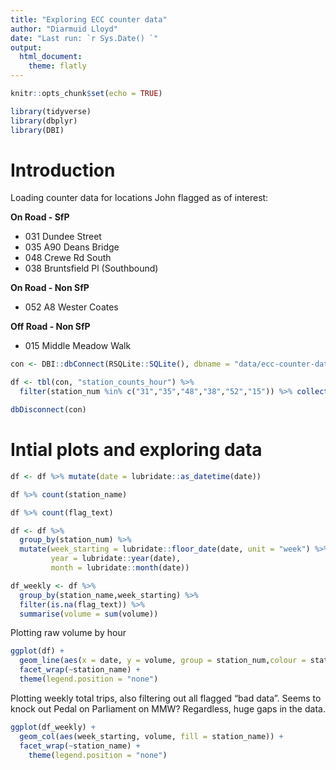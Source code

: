 ```yaml
---
title: "Exploring ECC counter data"
author: "Diarmuid Lloyd"
date: "Last run: `r Sys.Date() `"
output: 
  html_document:
    theme: flatly
---
```


```r
knitr::opts_chunk$set(echo = TRUE)

library(tidyverse)
library(dbplyr)
library(DBI)

```

# Introduction

Loading counter data for locations John flagged as of interest:

**On Road - SfP**

* 031 Dundee Street
* 035 A90 Deans Bridge
* 048 Crewe Rd South
* 038 Bruntsfield Pl (Southbound)

**On Road - Non SfP**

* 052 A8 Wester Coates

**Off Road - Non SfP**

* 015 Middle Meadow Walk

```r
con <- DBI::dbConnect(RSQLite::SQLite(), dbname = "data/ecc-counter-database-output.sqlite")

df <- tbl(con, "station_counts_hour") %>% 
  filter(station_num %in% c("31","35","48","38","52","15")) %>% collect()

dbDisconnect(con)

```

# Intial plots and exploring data

```r

df <- df %>% mutate(date = lubridate::as_datetime(date))

df %>% count(station_name)

df %>% count(flag_text)

df <- df %>% 
  group_by(station_num) %>% 
  mutate(week_starting = lubridate::floor_date(date, unit = "week") %>% as.Date(),
         year = lubridate::year(date),
         month = lubridate::month(date))

df_weekly <- df %>% 
  group_by(station_name,week_starting) %>% 
  filter(is.na(flag_text)) %>% 
  summarise(volume = sum(volume))

```

Plotting raw volume by hour

```r

ggplot(df) +
  geom_line(aes(x = date, y = volume, group = station_num,colour = station_name)) +
  facet_wrap(~station_name) +
  theme(legend.position = "none")

```

Plotting weekly total trips, also filtering out all flagged "bad data". Seems to knock out Pedal on Parliament on MMW? Regardless, huge gaps in the data.

```r

ggplot(df_weekly) +
  geom_col(aes(week_starting, volume, fill = station_name)) + 
  facet_wrap(~station_name) +
    theme(legend.position = "none")

```



